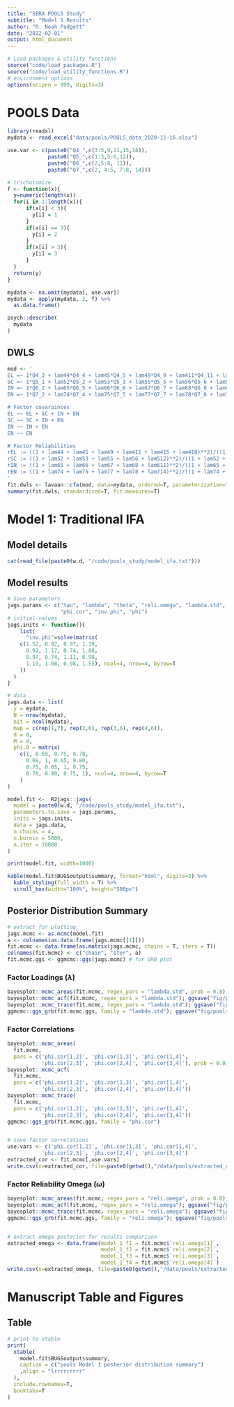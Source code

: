 ```yaml
---
title: "SERA POOLS Study"
subtitle: "Model 1 Results"
author: "R. Noah Padgett"
date: "2022-02-01"
output: html_document
---
```


```r

# Load packages & utility functions
source("code/load_packages.R")
source("code/load_utility_functions.R")
# environment options
options(scipen = 999, digits=3)

```

# POOLS Data

```r

library(readxl)
mydata <- read_excel("data/pools/POOLS_data_2020-11-16.xlsx")

use.var <- c(paste0("Q4_",c(3:5,9,11,15,18)), 
             paste0("Q5_",c(1:3,5:6,12)), 
             paste0("Q6_",c(2,5:8, 11)), 
             paste0("Q7_",c(2, 4:5, 7:8, 14))) 

# trichotomize
f <- function(x){
  y=numeric(length(x))
  for(i in 1:length(x)){
      if(x[i] < 3){
        y[i] = 1
      }
      if(x[i] == 3){
        y[i] = 2
      }
      if(x[i] > 3){
        y[i] = 3
      }
  }
  return(y)
}

mydata <- na.omit(mydata[, use.var]) 
mydata <- apply(mydata, 2, f) %>%
  as.data.frame()

psych::describe(
  mydata
)

```


## DWLS

```r

mod <- '
EL =~ 1*Q4_3 + lam44*Q4_4 + lam45*Q4_5 + lam49*Q4_9 + lam411*Q4_11 + lam415*Q4_15 + lam418*Q4_18
SC =~ 1*Q5_1 + lam52*Q5_2 + lam53*Q5_3 + lam55*Q5_5 + lam56*Q5_6 + lam512*Q5_12
IN =~ 1*Q6_2 + lam65*Q6_5 + lam66*Q6_6 + lam67*Q6_7 + lam68*Q6_8 + lam611*Q6_11
EN =~ 1*Q7_2 + lam74*Q7_4 + lam75*Q7_5 + lam77*Q7_7 + lam78*Q7_8 + lam714*Q7_14

# Factor covarainces
EL ~~ EL + SC + IN + EN
SC ~~ SC + IN + EN
IN ~~ IN + EN
EN ~~ EN

# Factor Reliabilities
rEL := ((1 + lam44 + lam45 + lam49 + lam411 + lam415 + lam418)**2)/((1 + lam44 + lam45 + lam49 + lam411 + lam415 + lam418)**2 + 7)
rSC := ((1 + lam52 + lam53 + lam55 + lam56 + lam512)**2)/((1 + lam52 + lam53 + lam55 + lam56 + lam512)**2 + 6)
rIN := ((1 + lam65 + lam66 + lam67 + lam68 + lam611)**2)/((1 + lam65 + lam66 + lam67 + lam68 + lam611)**2 + 6)
rEN := ((1 + lam74 + lam75 + lam77 + lam78 + lam714)**2)/((1 + lam74 + lam75 + lam77 + lam78 + lam714)**2 + 6)
'
fit.dwls <- lavaan::cfa(mod, data=mydata, ordered=T, parameterization="theta")
summary(fit.dwls, standardized=T, fit.measures=T)

```


# Model 1: Traditional IFA

## Model details

```r

cat(read_file(paste0(w.d, "/code/pools_study/model_ifa.txt")))

```

## Model results

```r

# Save parameters
jags.params <- c("tau", "lambda", "theta", "reli.omega", "lambda.std",
                 "phi.cor", "inv.phi", "phi")
# initial-values
jags.inits <- function(){
    list(
      "inv.phi"=solve(matrix(
    c(1.52, 0.92, 0.97, 1.19,
      0.92, 1.17, 0.74, 1.08,
      0.97, 0.74, 1.11, 0.98,
      1.19, 1.08, 0.98, 1.55), ncol=4, nrow=4, byrow=T
    ))
  )
}

# data
jags.data <- list(
  y = mydata,
  N = nrow(mydata),
  nit = ncol(mydata),
  map = c(rep(1,7), rep(2,6), rep(3,6), rep(4,6)),
  d = 8,
  M = 4,
  phi.0 = matrix(
    c(1, 0.69, 0.75, 0.78,
      0.69, 1, 0.65, 0.80,
      0.75, 0.65, 1, 0.75,
      0.78, 0.80, 0.75, 1), ncol=4, nrow=4, byrow=T
    )
)

model.fit <-  R2jags::jags(
  model = paste0(w.d, "/code/pools_study/model_ifa.txt"),
  parameters.to.save = jags.params,
  inits = jags.inits,
  data = jags.data,
  n.chains = 4,
  n.burnin = 5000,
  n.iter = 10000
)

print(model.fit, width=1000)

kable(model.fit$BUGSoutput$summary, format="html", digits=3) %>%
  kable_styling(full_width = T) %>%
  scroll_box(width="100%", height="500px")
```

## Posterior Distribution Summary

```r
# extract for plotting
jags.mcmc <- as.mcmc(model.fit)
a <- colnames(as.data.frame(jags.mcmc[[1]]))
fit.mcmc <- data.frame(as.matrix(jags.mcmc, chains = T, iters = T))
colnames(fit.mcmc) <- c("chain", "iter", a)
fit.mcmc.ggs <- ggmcmc::ggs(jags.mcmc) # for GRB plot

```

### Factor Loadings ($\lambda$)


```r

bayesplot::mcmc_areas(fit.mcmc, regex_pars = "lambda.std", prob = 0.8); ggsave("fig/pools_model1_lambda_dens.pdf")
bayesplot::mcmc_acf(fit.mcmc, regex_pars = "lambda.std"); ggsave("fig/pools_model1_lambda_acf.pdf")
bayesplot::mcmc_trace(fit.mcmc, regex_pars = "lambda.std"); ggsave("fig/pools_model1_lambda_trace.pdf")
ggmcmc::ggs_grb(fit.mcmc.ggs, family = "lambda.std"); ggsave("fig/pools_model1_lambda_grb.pdf")
```

### Factor Correlations

```r
bayesplot::mcmc_areas(
  fit.mcmc,
  pars = c('phi.cor[1,2]', 'phi.cor[1,3]', 'phi.cor[1,4]',
           'phi.cor[2,3]', 'phi.cor[2,4]', 'phi.cor[3,4]'), prob = 0.8)
bayesplot::mcmc_acf(
  fit.mcmc,
  pars = c('phi.cor[1,2]', 'phi.cor[1,3]', 'phi.cor[1,4]',
           'phi.cor[2,3]', 'phi.cor[2,4]', 'phi.cor[3,4]'))
bayesplot::mcmc_trace(
  fit.mcmc,
  pars = c('phi.cor[1,2]', 'phi.cor[1,3]', 'phi.cor[1,4]',
           'phi.cor[2,3]', 'phi.cor[2,4]', 'phi.cor[3,4]'))
ggmcmc::ggs_grb(fit.mcmc.ggs, family = "phi.cor")


# save factor correlations
use.vars <- c('phi.cor[1,2]', 'phi.cor[1,3]', 'phi.cor[1,4]',
           'phi.cor[2,3]', 'phi.cor[2,4]', 'phi.cor[3,4]')
extracted_cor <- fit.mcmc[,use.vars]
write.csv(x=extracted_cor, file=paste0(getwd(),"/data/pools/extracted_cor_m1.csv"))

```

### Factor Reliability Omega ($\omega$)

```r

bayesplot::mcmc_areas(fit.mcmc, regex_pars = "reli.omega", prob = 0.8); ggsave("fig/pools_model1_omega_dens.pdf")
bayesplot::mcmc_acf(fit.mcmc, regex_pars = "reli.omega"); ggsave("fig/pools_model1_omega_acf.pdf")
bayesplot::mcmc_trace(fit.mcmc, regex_pars = "reli.omega"); ggsave("fig/pools_model1_omega_trace.pdf")
ggmcmc::ggs_grb(fit.mcmc.ggs, family = "reli.omega"); ggsave("fig/pools_model1_omega_grb.pdf")


# extract omega posterior for results comparison
extracted_omega <- data.frame(model_1_f1 = fit.mcmc$`reli.omega[1]`,
                              model_1_f2 = fit.mcmc$`reli.omega[2]`,
                              model_1_f3 = fit.mcmc$`reli.omega[3]`,
                              model_1_f4 = fit.mcmc$`reli.omega[4]`)
write.csv(x=extracted_omega, file=paste0(getwd(),"/data/pools/extracted_omega_m1.csv"))

```


# Manuscript Table  and Figures

## Table

```r

# print to xtable
print(
  xtable(
    model.fit$BUGSoutput$summary,
    caption = c("pools Model 1 posterior distribution summary")
    ,align = "lrrrrrrrrr"
  ),
  include.rownames=T,
  booktabs=T
)

```


